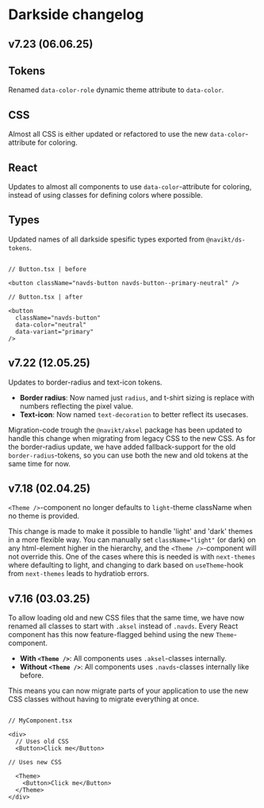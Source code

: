 
<Meta title="Docs/Become a Pilot team/5.Changelog" />

# Darkside changelog

## v7.23 (06.06.25)

## Tokens

Renamed `data-color-role` dynamic theme attribute to `data-color`.

## CSS

Almost all CSS is either updated or refactored to use the new `data-color`-attribute for coloring.

## React

Updates to almost all components to use `data-color`-attribute for coloring, instead of using classes for defining colors where possible.

## Types

Updated names of all darkside spesific types exported from `@navikt/ds-tokens`.

```

// Button.tsx | before

<button className="navds-button navds-button--primary-neutral" />

// Button.tsx | after

<button
  className="navds-button"
  data-color="neutral"
  data-variant="primary"
/>
```

## v7.22 (12.05.25)

Updates to border-radius and text-icon tokens.

- **Border radius**: Now named just `radius`, and t-shirt sizing is replace with numbers reflecting the pixel value.
- **Text-icon**: Now named `text-decoration` to better reflect its usecases.

Migration-code trough the `@navikt/aksel` package has been updated to handle this change when migrating from legacy CSS to the new CSS.
As for the border-radius update, we have added fallback-support for the old `border-radius`-tokens, so you can use both the new and old tokens at the same time for now.

## v7.18 (02.04.25)

`<Theme />`-component no longer defaults to `light`-theme className when no theme is provided.

This change is made to make it possible to handle 'light' and 'dark' themes in a more flexible way. You can manually set `className="light"` (or dark) on any html-element higher in the hierarchy, and the `<Theme />`-component will not override this.
One of the cases where this is needed is with `next-themes` where defaulting to light, and changing to dark based on `useTheme`-hook from `next-themes` leads to hydratiob errors.

## v7.16 (03.03.25)

To allow loading old and new CSS files that the same time, we have now renamed all classes to start with `.aksel` instead of `.navds`.
Every React component has this now feature-flagged behind using the new `Theme`-component.

- **With `<Theme />`**: All components uses `.aksel`-classes internally.
- **Without `<Theme />`**: All components uses `.navds`-classes internally like before.

This means you can now migrate parts of your application to use the new CSS classes without having to migrate everything at once.

```

// MyComponent.tsx

<div>
  // Uses old CSS
  <Button>Click me</Button>

// Uses new CSS

  <Theme>
    <Button>Click me</Button>
  </Theme>
</div>
```
